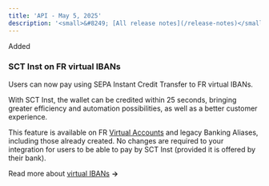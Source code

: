 ```yaml
---
title: 'API - May 5, 2025'  
description: '<small>&#8249; [All release notes](/release-notes)</small>'
---
```


<div class="release-notes-page">

<div class="pill pill-green">Added</div>

### SCT Inst on FR virtual IBANs

Users can now pay using SEPA Instant Credit Transfer to FR virtual IBANs.

With SCT Inst, the wallet can be credited within 25 seconds, bringing greater efficiency and automation possibilities, as well as a better customer experience.

This feature is available on FR [Virtual Accounts](/api-reference/virtual-accounts/virtual-account-object) and legacy Banking Aliases, including those already created. No changes are required to your integration for users to be able to pay by SCT Inst (provided it is offered by their bank).

Read more about [virtual IBANs](/guides/payment-methods/banking/virtual-iban) **&rarr;**

</div>